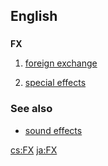 {{also|fx|Fx}}
==English==

==={{abbreviation}}===
'''FX'''

# [[foreign exchange]]
# {{slang|video games|film|television}} [[special effects]]

===See also===
* [[sound effects]]

[[cs:FX]]
[[ja:FX]]